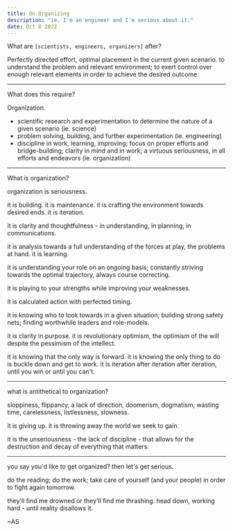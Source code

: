 ```yaml
---
title: On Organizing
description: "ie. I'm an engineer and I'm serious about it."
date: Oct 8 2022
---
```


What are `[scientists, engineers, organizers]` after?

Perfectly directed effort, optimal placement in the current given scenario. to understand the problem and relevant environment; to exert control over enough relevant elements in order to achieve the desired outcome.

---

What does this require?

Organization.

- scientific research and experimentation to determine the nature of a given scenario (ie. science)
- problem solving, building, and further experimentation (ie. engineering)
- discipline in work, learning, improving; focus on proper efforts and bridge-building; clarity in mind and in work; a virtuous seriousness, in all efforts and endeavors (ie. organization)

---

What is organization?

organization is seriousness.

it is building. it is maintenance. it is crafting the environment towards desired ends. it is iteration.

it is clarity and thoughtfulness - in understanding, in planning, in communications.

it is analysis towards a full understanding of the forces at play, the problems at hand. it is learning.

it is understanding your role on an ongoing basis; constantly striving towards the optimal trajectory, always course correcting.

it is playing to your strengths while improving your weaknesses.

it is calculated action with perfected timing.

it is knowing who to look towards in a given situation; building strong safety nets; finding worthwhile leaders and role-models.

it is clarity in purpose. it is revolutionary optimism, the optimism of the will despite the pessimism of the intellect.

it is knowing that the only way is forward. it is knowing the only thing to do is buckle down and get to work. it is iteration after iteration after iteration, until you win or until you can't.

---

what is antithetical to organization?

sloppiness, flippancy, a lack of direction, doomerism, dogmatism, wasting time, carelessness, listlessness, slowness.

it is giving up. it is throwing away the world we seek to gain.

it is the unseriousness - the lack of discipline - that allows for the destruction and decay of everything that matters.

---

you say you'd like to get organized? then let's get serious.

do the reading; do the work; take care of yourself (and your people) in order to fight again tomorrow.

they'll find me drowned or they'll find me thrashing. head down, working hard - until reality disallows it.

~AS